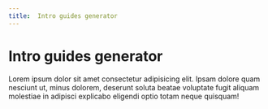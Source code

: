 ```yaml
---
title:  Intro guides generator
---
```

# Intro guides generator

Lorem ipsum dolor sit amet consectetur adipisicing elit. Ipsam dolore quam nesciunt ut, minus dolorem, deserunt soluta beatae voluptate fugit aliquam molestiae in adipisci explicabo eligendi optio totam neque quisquam!

